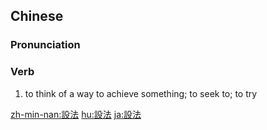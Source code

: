 {{also|设法}}
==Chinese==
{{zh-forms|s=设法}}

===Pronunciation===
{{zh-pron
|m=shèfǎ
|c=cit3 faat3
|h=pfs=sat-fap
|mn=siat-hoat
|cat=v
}}

===Verb===
{{zh-verb}}

# to think of a way to achieve something; to seek to; to try

{{zh-cat|Intermediate}}

[[zh-min-nan:設法]]
[[hu:設法]]
[[ja:設法]]